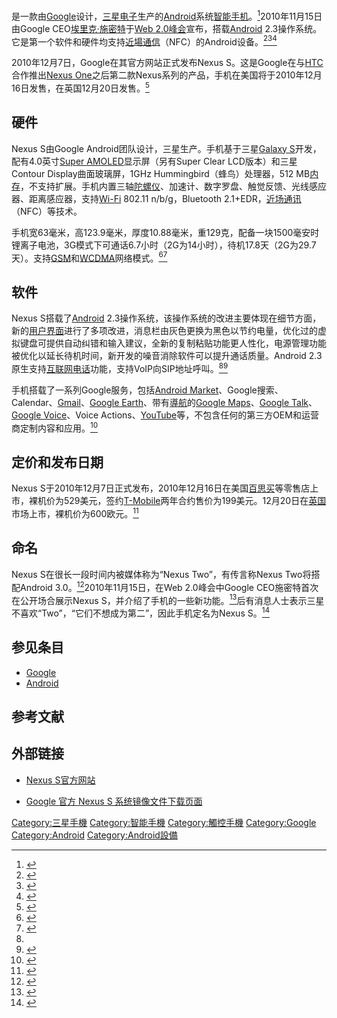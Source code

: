 {{Infobox Mobile phone
| name         = Nexus S
| image        = Nexus S logo.svg
| image2       = Wikipedia Nexus S.jpg
| imagesize    = 200
| caption      =
| manufacturer = [[Samsung|Samsung]]（由[[Google|Google]]設計）
| type         = 直板[[智能手机|智能手机]]
| carrier      =
| available    = 美国：2010年12月16日<br />英国：2010年12月20日
| price        =
| screen       = 4.0英寸 [[WVGA|WVGA]] 480x800 [[AMOLED|Super AMOLED]]曲面屏幕
| ext_screen   =
| camera       = 500萬像素（2560×1920），[[LED|LED]]闪光灯
| 2nd_camera   = 30萬像素（[[VGA|VGA]] 640×480）
| os           = [[Android|Android]] 2.3 <br> （官方可更新至Android 4.1.2）<br>[[Firefox_OS|Firefox OS]]（[[Mozilla基金會|Mozilla]]官方支援的設備）<ref>{{Cite web |url=https://developer.mozilla.org/en-US/Firefox_OS/Samsung_Nexus_S# |title=Samsung Nexus S - Mozilla Developer |access-date=2015-01-01 |archive-url=https://web.archive.org/web/20150531064346/https://developer.mozilla.org/en-US/Firefox_OS/Samsung_Nexus_S |archive-date=2015-05-31 |dead-url=yes }}</ref>
| input        = 电容触摸屏，支持多点触控，带抗指纹涂层
| cpu          = 三星 [[Exynos|Exynos]] 3110 (S5PC110)<br />單核心 1 GHz [[ARM_Cortex-A8|ARM Cortex-A8]]
| ringtone     =
| memory       = 512 MB [[LPDDR|LPDDR]]
| memory_card  =無
| storage      =16 GB
| networks     =
| connectivity = [[Wi-Fi|Wi-Fi]] 802.11 n/b/g，[[藍牙|藍牙]] 2.1+EDR，[[近場通信|近場通信]]（NFC），[[A-GPS|A-GPS]]，[[MicroUSB|MicroUSB]] 2.0
| battery      = 1500[[毫安时|毫安时]][[锂离子电池|锂离子电池]]，3G模式下可通话6.7小时（2G为14小时），待机17.8天（2G为29.7天）
| size         = 63mm x 123.9mm x 10.88mm
| weight       = 129g
| form         =
| music        =
| series       =
| related      =
| other        =
| status       = 已停產、支援中
| hac          =
| predecessor  = [[Nexus_One|Nexus One]]（由[[宏達電|宏達電]]研發）
| successor    = [[Galaxy_Nexus|Galaxy Nexus]]
}}

'''{{lang|en|Nexus S}}'''是一款由[[Google|Google]]设计，[[三星电子|三星电子]]生产的[[Android|Android]]系统[[智能手机|智能手机]]。<ref name="xda1">{{cite web|url=http://www.xda-developers.com/android/xda-exclusive-gingerbread-2-3-nexus-s-pictures/|title=Pictures of the Samsung Nexus S leaked to XDA Developers|publisher=XDA-Developers|date=2010-11-25|accessdate=2010-12-07|archive-date=2010-12-08|archive-url=https://web.archive.org/web/20101208235851/http://www.xda-developers.com/android/xda-exclusive-gingerbread-2-3-nexus-s-pictures/|dead-url=no}}</ref>2010年11月15日由Google CEO[[埃里克·施密特|埃里克·施密特]]于[[Web_2.0峰会|Web 2.0峰会]]宣布，搭载[[Android|Android]] 2.3操作系统。它是第一个软件和硬件均支持[[近場通信|近場通信]]（NFC）的Android设备。<ref name="engadget1">{{cite web|url=http://www.engadget.com/2010/11/15/eric-schmidt-shows-off-a-nexus-s-at-the-web-2-0-summit/|title=Eric Schmidt shows off a Nexus S at the Web 2.0 summit, says Gingerbread coming in 'next few weeks'|last=Patel|first=Nilay|date=November 15, 2010|publisher=[[Engadget|Engadget]]|accessdate=16 November 2010|archive-date=2010-11-15|archive-url=https://web.archive.org/web/20101115230939/http://www.engadget.com/2010/11/15/eric-schmidt-shows-off-a-nexus-s-at-the-web-2-0-summit/|dead-url=no}}</ref><ref>{{cite web|url=http://news.softpedia.com/news/Nexus-S-in-Google-CEO-s-Hands-Gingerbread-with-NFC-in-the-Next-Few-Weeks-166661.shtml|title=Nexus S in Google CEO's Hands, Gingerbread with NFC in the Next Few Weeks|last=Arghire|first=Ionut|date=November 16, 2010|publisher=Softpedia|accessdate=16 November 2010|archive-date=2010-11-19|archive-url=https://web.archive.org/web/20101119095741/http://news.softpedia.com/news/Nexus-S-in-Google-CEO-s-Hands-Gingerbread-with-NFC-in-the-Next-Few-Weeks-166661.shtml|dead-url=no}}</ref><ref name="engadget2">{{cite web|url=http://www.engadget.com/2010/11/15/the-nexus-s-a-closer-look/|title=The Nexus S: a closer look|last=Hollister|first=Sean|date=November 15, 2010|publisher=Engadget|accessdate=16 November 2010|archive-date=2010-11-16|archive-url=https://web.archive.org/web/20101116073850/http://www.engadget.com/2010/11/15/the-nexus-s-a-closer-look/|dead-url=no}}</ref>

2010年12月7日，Google在其官方网站正式发布Nexus S。这是Google在与[[HTC|HTC]]合作推出[[Nexus_One|Nexus One]]之后第二款Nexus系列的产品，手机在美国将于2010年12月16日发售，在英国12月20日发售。<ref>{{cite web |url=http://digi.tech.qq.com/a/20101207/000443.htm |title=Android 2.3 谷歌正式发布三星Nexus S |publisher=腾讯数码 |date=2010-12-07 |accessdate=2010-12-07 |archive-date=2013-12-19 |archive-url=https://web.archive.org/web/20131219010016/http://digi.tech.qq.com/a/20101207/000443.htm |dead-url=no }}</ref>

== 硬件 ==
Nexus S由Google Android团队设计，三星生产。手机基于三星[[Galaxy_S|Galaxy S]]开发，配有4.0英寸[[AMOLED|Super AMOLED]]显示屏（另有Super Clear LCD版本）和三星Contour Display曲面玻璃屏，1GHz Hummingbird（蜂鸟）处理器，512 MB[[内存|内存]]，不支持扩展。手机内置三轴[[陀螺仪|陀螺仪]]、加速计、数字罗盘、触觉反馈、光线感应器、距离感应器，支持[[Wi-Fi|Wi-Fi]] 802.11 n/b/g，Bluetooth 2.1+EDR，[[近场通讯|近场通讯]]（NFC）等技术。

手机宽63毫米，高123.9毫米，厚度10.88毫米，重129克，配备一块1500毫安时锂离子电池，3G模式下可通话6.7小时（2G为14小时），待机17.8天（2G为29.7天）。支持[[GSM|GSM]]和[[WCDMA|WCDMA]]网络模式。<ref name="sohu">{{cite web |url=http://roll.sohu.com/20101207/n300939501.shtml |title=Nexus S评测报告：全面超越前代Andorid手机 |publisher=搜狐资讯 |date=2010-12-07 |accessdate=2010-12-07 |archive-date=2010-12-10 |archive-url=https://web.archive.org/web/20101210201557/http://roll.sohu.com/20101207/n300939501.shtml |dead-url=no }}</ref><ref name="tgbus">{{cite web |url=http://android.tgbus.com/news/news/201012/334760.shtml |title=谷歌联手三星!首款姜饼手机Nexus S正式发布 |publisher=巴士数码 |date=2010-12-07 |accessdate=2010-12-07 |archive-date=2010-12-09 |archive-url=https://web.archive.org/web/20101209035400/http://android.tgbus.com/news/news/201012/334760.shtml |dead-url=no }}</ref>

== 软件 ==
Nexus S搭载了[[Android|Android]] 2.3操作系统，该操作系统的改进主要体现在细节方面，新的[[用户界面|用户界面]]进行了多项改进，消息栏由灰色更换为黑色以节约电量，优化过的虚拟键盘可提供自动纠错和输入建议，全新的复制粘贴功能更人性化，电源管理功能被优化以延长待机时间，新开发的噪音消除软件可以提升通话质量。Android 2.3原生支持[[互联网电话|互联网电话]]功能，支持VoIP向SIP地址呼叫。<ref name="sohu"/><ref name="hexun">{{cite web |url=http://tech.hexun.com/2010-12-07/126033157.html |title=谷歌发布Android 2.3 点评八大亮点 |publisher=和讯网 |date=2010-12-07 |accessdate=2010-12-07 |archive-url=https://web.archive.org/web/20131219031734/http://tech.hexun.com/2010-12-07/126033157.html |archive-date=2013-12-19 |dead-url=yes }}</ref>

手机搭载了一系列Google服务，包括[[Android_Market|Android Market]]、Google搜索、Calendar、[[Gmail|Gmail]]、[[Google_Earth|Google Earth]]、带有[[導航|導航]]的[[Google_Maps|Google Maps]]、[[Google_Talk|Google Talk]]、[[Google_Voice|Google Voice]]、Voice Actions、[[YouTube|YouTube]]等，不包含任何的第三方OEM和运营商定制内容和应用。<ref>{{cite web |url=http://tech.sina.com.cn/s/2010-12-07/10004952885.shtml |title=Nexus S抢先上手体验 |publisher=新浪 |date=2010-12-07 |accessdate=2010-12-07 |archive-date=2010-12-10 |archive-url=https://web.archive.org/web/20101210075543/http://tech.sina.com.cn/s/2010-12-07/10004952885.shtml |dead-url=no }}</ref>

== 定价和发布日期 ==
Nexus S于2010年12月7日正式发布，2010年12月16日在美国[[百思买|百思买]]等零售店上市，裸机价为529美元，签约[[T-Mobile|T-Mobile]]两年合约售价为199美元。12月20日在[[英国|英国]]市场上市，裸机价为600欧元。<ref>{{cite web |url=http://android-apps.com/articles/google-nexus-s-pricing-revealed-529-unlock-and-199-on-contract/ |title=Google Nexus S Pricing Revealed, $529 Unlock and $199 on Contract |publisher=Android Apps |date=2010-12-06 |accessdate=2010-12-07 |archive-date=2010-12-10 |archive-url=https://web.archive.org/web/20101210100206/http://android-apps.com/articles/google-nexus-s-pricing-revealed-529-unlock-and-199-on-contract/ |dead-url=no }}</ref>

== 命名 ==
Nexus S在很长一段时间内被媒体称为“Nexus Two”，有传言称Nexus Two将搭配Android 3.0。<ref>{{cite web |url=http://news.newhua.com/news1/phone_use/2010/730/10730163213156159E108B8C7JHGC46E48IGCD281610JI279EFKn.html |title=传Google下月发布Nexus Two |publisher=华军软件园 |date=2010-07-30 |accessdate=2010-12-07 |deadurl=yes |archiveurl=https://web.archive.org/web/20100905110959/http://news.newhua.com/news1/phone_use/2010/730/10730163213156159E108B8C7JHGC46E48IGCD281610JI279EFKn.html |archivedate=2010-09-05 }}</ref>2010年11月15日，在Web 2.0峰会中Google CEO施密特首次在公开场合展示Nexus S，并介绍了手机的一些新功能。<ref>{{cite web |url=http://tech.163.com/10/1116/10/6LJT0389000915BE.html |title=谷歌CEO首次在公开场合展示Nexus S |publisher=网易 |date=2010-11-16 |accessdate=2010-12-07 |archive-url=https://web.archive.org/web/20160305012641/http://tech.163.com/10/1116/10/6LJT0389000915BE.html |archive-date=2016-03-05 |dead-url=yes }}</ref>后有消息人士表示三星不喜欢“Two”，“它们不想成为第二”，因此手机定名为Nexus S。<ref>{{cite web |url=http://it.sohu.com/20101207/n278137646.shtml |title=Google放弃Nexus Two名称原因：三星不喜欢 |publisher=搜狐IT |date=2010-12-07 |accessdate=2010-12-07 |archive-date=2010-12-30 |archive-url=https://web.archive.org/web/20101230055205/http://it.sohu.com/20101207/n278137646.shtml |dead-url=no }}</ref>

== 参见条目 ==
*[[Google|Google]]
*[[Android|Android]]

== 参考文献 ==
{{reflist}}

== 外部链接 ==
*{{en}}[http://www.google.com/nexus/#!/index Nexus S官方网站]{{Wayback|url=http://www.google.com/nexus/#!/index |date=20171102005953 }}
*[https://developers.google.com/android/nexus/images?hl=zh-CN Google 官方 Nexus S 系统镜像文件下载页面]{{Wayback|url=https://developers.google.com/android/nexus/images?hl=zh-CN |date=20131110053258 }}

{{Nexus}}

{{Google公司}}
{{Android}}
[[Category:三星手機|Category:三星手機]]
[[Category:智能手機|Category:智能手機]]
[[Category:觸控手機|Category:觸控手機]]
[[Category:Google|Category:Google]]
[[Category:Android|Category:Android]]
[[Category:Android設備|Category:Android設備]]